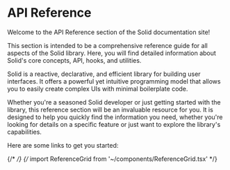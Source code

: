 # API Reference

Welcome to the API Reference section of the Solid documentation site!

This section is intended to be a comprehensive reference guide for all aspects of the Solid library. Here, you will find detailed information about Solid's core concepts, API, hooks, and utilities.

Solid is a reactive, declarative, and efficient library for building user interfaces. It offers a powerful yet intuitive programming model that allows you to easily create complex UIs with minimal boilerplate code.

Whether you're a seasoned Solid developer or just getting started with the library, this reference section will be an invaluable resource for you. It is designed to help you quickly find the information you need, whether you're looking for details on a specific feature or just want to explore the library's capabilities.

Here are some links to get you started:

{/* <ReferenceGrid/> */}
{/* import ReferenceGrid from '~/components/ReferenceGrid.tsx' */}
